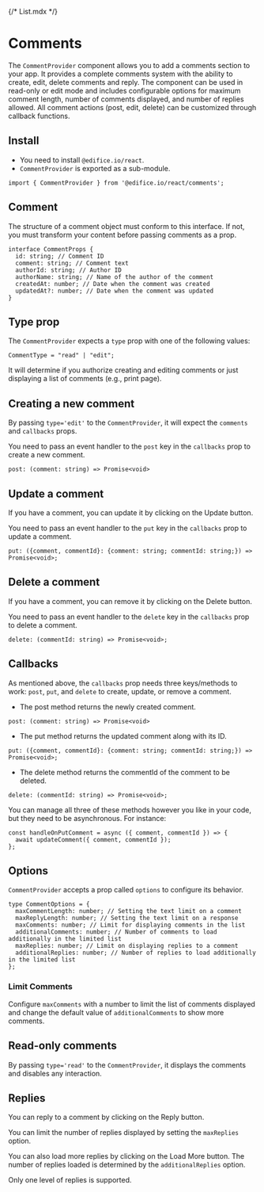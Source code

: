 {/* List.mdx */}


<Meta of={commentStories} />

# Comments

The `CommentProvider` component allows you to add a comments section to your app. It provides a complete comments system with the ability to create, edit, delete comments and reply. The component can be used in read-only or edit mode and includes configurable options for maximum comment length, number of comments displayed, and number of replies allowed. All comment actions (post, edit, delete) can be customized through callback functions.

<Canvas of={commentStories.Base} />

## Install

- You need to install `@edifice.io/react`.
- `CommentProvider` is exported as a sub-module.

```
import { CommentProvider } from '@edifice.io/react/comments';
```

## Comment

The structure of a comment object must conform to this interface. If not, you must transform your content before passing comments as a prop.

```
interface CommentProps {
  id: string; // Comment ID
  comment: string; // Comment text
  authorId: string; // Author ID
  authorName: string; // Name of the author of the comment
  createdAt: number; // Date when the comment was created
  updatedAt?: number; // Date when the comment was updated
}
```

## Type prop

The `CommentProvider` expects a `type` prop with one of the following values:

```
CommentType = "read" | "edit";
```

It will determine if you authorize creating and editing comments or just displaying a list of comments (e.g., print page).

## Creating a new comment

By passing `type='edit'` to the `CommentProvider`, it will expect the `comments` and `callbacks` props.

<Canvas of={commentStories.CreateComment} />

You need to pass an event handler to the `post` key in the `callbacks` prop to create a new comment.

```
post: (comment: string) => Promise<void>
```

## Update a comment

If you have a comment, you can update it by clicking on the Update button.

<Canvas of={commentStories.UpdateComment} />

You need to pass an event handler to the `put` key in the `callbacks` prop to update a comment.

```
put: ({comment, commentId}: {comment: string; commentId: string;}) => Promise<void>;
```

## Delete a comment

If you have a comment, you can remove it by clicking on the Delete button.

<Canvas of={commentStories.DeleteComment} />

You need to pass an event handler to the `delete` key in the `callbacks` prop to delete a comment.

```
delete: (commentId: string) => Promise<void>;
```

## Callbacks

As mentioned above, the `callbacks` prop needs three keys/methods to work: `post`, `put`, and `delete` to create, update, or remove a comment.

- The post method returns the newly created comment.

```
post: (comment: string) => Promise<void>
```

- The put method returns the updated comment along with its ID.

```
put: ({comment, commentId}: {comment: string; commentId: string;}) => Promise<void>;
```

- The delete method returns the commentId of the comment to be deleted.

```
delete: (commentId: string) => Promise<void>;
```

You can manage all three of these methods however you like in your code, but they need to be asynchronous. For instance:

```
const handleOnPutComment = async ({ comment, commentId }) => {
  await updateComment({ comment, commentId });
};
```

## Options

`CommentProvider` accepts a prop called `options` to configure its behavior.

<Canvas of={commentStories.OptionsComments} />

```
type CommentOptions = {
  maxCommentLength: number; // Setting the text limit on a comment
  maxReplyLength: number; // Setting the text limit on a response
  maxComments: number; // Limit for displaying comments in the list
  additionalComments: number; // Number of comments to load additionally in the limited list
  maxReplies: number; // Limit on displaying replies to a comment
  additionalReplies: number; // Number of replies to load additionally in the limited list
};
```

### Limit Comments

Configure `maxComments` with a number to limit the list of comments displayed and change the default value of `additionalComments` to show more comments.

<Canvas of={commentStories.ReadMoreComments} />

## Read-only comments

By passing `type='read'` to the `CommentProvider`, it displays the comments and disables any interaction.

<Canvas of={commentStories.ReadComments} />

## Replies

You can reply to a comment by clicking on the Reply button.

You can limit the number of replies displayed by setting the `maxReplies` option.

You can also load more replies by clicking on the Load More button. The number of replies loaded is determined by the `additionalReplies` option.

Only one level of replies is supported.

<Canvas of={commentStories.Replies} />
